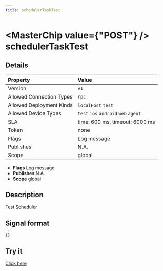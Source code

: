 ```yaml
---
title: schedulerTaskTest
---
```



# <MasterChip value={"POST"} /> schedulerTaskTest

## Details

| Property | Value | 
| :--- | :--- | 
| Version | `v1` |
| Allowed Connection Types | `rpc`  |
| Allowed Deployment Kinds | `localHost` `test`  |
| Allowed Device Types | `test` `ios` `android` `web` `agent`  |
| SLA | time: 600 ms, timeout: 6000 ms |
| Token | none |
| Flags | Log message |
| Publishes | N.A. |
| Scope | global |


- **Flags** Log message
- **Publishes** N.A.
- **Scope** global


## Description

Test Scheduler

## Signal format

```json
{}
```

## Try it

[Click here](https://web.neome.ai/api?path=core_scheduler_schedulerTaskTest)

